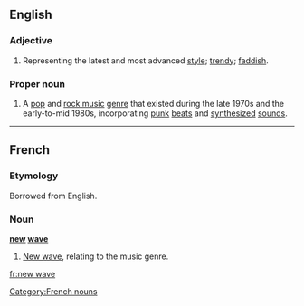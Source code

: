 ==English==
===Adjective===
{{en-adj|pos=[[new]] [[wave]]}}
# Representing the latest and most advanced [[style]]; [[trendy]]; [[faddish]].

===Proper noun===
{{wikipedia|New Wave music}}
{{en-proper noun|sg=[[new]] [[wave]]}}
# A [[pop rock|pop]] and [[rock music]] [[genre]] that existed during the late 1970s and the early-to-mid 1980s, incorporating [[punk rock|punk]] [[beat]]s and [[synthesizer|synthesized]] [[sound]]s.

----

==French==
===Etymology===
Borrowed from English.

===Noun===
'''[[new]] [[wave]]'''
# [[new wave#English|New wave]], relating to the music genre.


[[Category:French nouns]]

[[fr:new wave]]